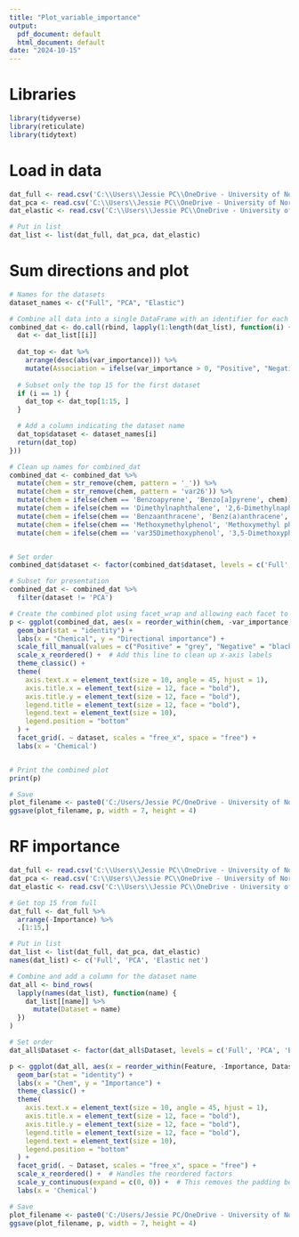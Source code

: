 ```yaml
---
title: "Plot_variable_importance"
output:
  pdf_document: default
  html_document: default
date: "2024-10-15"
---
```

# Libraries
```r
library(tidyverse)
library(reticulate)
library(tidytext)
```

# Load in data
```r
dat_full <- read.csv('C:\\Users\\Jessie PC\\OneDrive - University of North Carolina at Chapel Hill\\Symbolic_regression_github\\NIH_Cloud_NOSI\\Albumin_runs\\Models\\2_Chemical_measurements\\pysr\\variable_importance_Full.csv')
dat_pca <- read.csv('C:\\Users\\Jessie PC\\OneDrive - University of North Carolina at Chapel Hill\\Symbolic_regression_github\\NIH_Cloud_NOSI\\Albumin_runs\\Models\\2_Chemical_measurements\\pysr\\variable_importance_PCA.csv')
dat_elastic <- read.csv('C:\\Users\\Jessie PC\\OneDrive - University of North Carolina at Chapel Hill\\Symbolic_regression_github\\NIH_Cloud_NOSI\\Albumin_runs\\Models\\2_Chemical_measurements\\pysr\\variable_importance_Elastic.csv')

# Put in list
dat_list <- list(dat_full, dat_pca, dat_elastic)
```

# Sum directions and plot
```r
# Names for the datasets
dataset_names <- c("Full", "PCA", "Elastic")

# Combine all data into a single DataFrame with an identifier for each dataset
combined_dat <- do.call(rbind, lapply(1:length(dat_list), function(i) {
  dat <- dat_list[[i]]
  
  dat_top <- dat %>%
    arrange(desc(abs(var_importance))) %>%
    mutate(Association = ifelse(var_importance > 0, "Positive", "Negative"))
  
  # Subset only the top 15 for the first dataset
  if (i == 1) {
    dat_top <- dat_top[1:15, ]
  }

  # Add a column indicating the dataset name
  dat_top$dataset <- dataset_names[i]
  return(dat_top)
}))

# Clean up names for combined_dat
combined_dat <- combined_dat %>%
  mutate(chem = str_remove(chem, pattern = '_')) %>%
  mutate(chem = str_remove(chem, pattern = 'var26')) %>%
  mutate(chem = ifelse(chem == 'Benzoapyrene', 'Benzo[a]pyrene', chem)) %>%
  mutate(chem = ifelse(chem == 'Dimethylnaphthalene', '2,6-Dimethylnaphthalene', chem)) %>%
  mutate(chem = ifelse(chem == 'Benzaanthracene', 'Benz(a)anthracene', chem)) %>%
  mutate(chem = ifelse(chem == 'Methoxymethylphenol', 'Methoxymethyl phenol', chem)) %>%
  mutate(chem = ifelse(chem == 'var35Dimethoxyphenol', '3,5-Dimethoxyphenol', chem))


# Set order
combined_dat$dataset <- factor(combined_dat$dataset, levels = c('Full', 'PCA', 'Elastic'))

# Subset for presentation 
combined_dat <- combined_dat %>%
  filter(dataset != 'PCA')

# Create the combined plot using facet_wrap and allowing each facet to have its own x-axis
p <- ggplot(combined_dat, aes(x = reorder_within(chem, -var_importance, dataset), y = var_importance, fill = Association)) +
  geom_bar(stat = "identity") +
  labs(x = "Chemical", y = "Directional importance") +
  scale_fill_manual(values = c("Positive" = "grey", "Negative" = "black")) +
  scale_x_reordered() +  # Add this line to clean up x-axis labels
  theme_classic() +
  theme(
    axis.text.x = element_text(size = 10, angle = 45, hjust = 1),
    axis.title.x = element_text(size = 12, face = "bold"),
    axis.title.y = element_text(size = 12, face = "bold"),
    legend.title = element_text(size = 12, face = "bold"),
    legend.text = element_text(size = 10),
    legend.position = "bottom"
  ) +
  facet_grid(. ~ dataset, scales = "free_x", space = "free") + 
  labs(x = 'Chemical')


# Print the combined plot
print(p)

# Save
plot_filename <- paste0('C:/Users/Jessie PC/OneDrive - University of North Carolina at Chapel Hill/Symbolic_regression_github/NIH_Cloud_NOSI/Albumin_runs/images/2_Chemical_measurements/pysr/variable_importance_all.png')
ggsave(plot_filename, p, width = 7, height = 4)
```

# RF importance
```r
dat_full <- read.csv('C:\\Users\\Jessie PC\\OneDrive - University of North Carolina at Chapel Hill\\Symbolic_regression_github\\NIH_Cloud_NOSI\\Albumin_runs\\Models\\2_Chemical_measurements\\rf\\rf_var_importance_Full.csv')
dat_pca <- read.csv('C:\\Users\\Jessie PC\\OneDrive - University of North Carolina at Chapel Hill\\Symbolic_regression_github\\NIH_Cloud_NOSI\\Albumin_runs\\Models\\2_Chemical_measurements\\rf\\rf_var_importance_PCA.csv')
dat_elastic <- read.csv('C:\\Users\\Jessie PC\\OneDrive - University of North Carolina at Chapel Hill\\Symbolic_regression_github\\NIH_Cloud_NOSI\\Albumin_runs\\Models\\2_Chemical_measurements\\rf\\rf_var_importance_Elastic.csv')

# Get top 15 from full
dat_full <- dat_full %>%
  arrange(-Importance) %>%
  .[1:15,]

# Put in list
dat_list <- list(dat_full, dat_pca, dat_elastic)
names(dat_list) <- c('Full', 'PCA', 'Elastic net')

# Combine and add a column for the dataset name
dat_all <- bind_rows(
  lapply(names(dat_list), function(name) {
    dat_list[[name]] %>%
      mutate(Dataset = name)
  })
)

# Set order
dat_all$Dataset <- factor(dat_all$Dataset, levels = c('Full', 'PCA', 'Elastic net'))

p <- ggplot(dat_all, aes(x = reorder_within(Feature, -Importance, Dataset), y = Importance)) +
  geom_bar(stat = "identity") +
  labs(x = "Chem", y = "Importance") +
  theme_classic() +
  theme(
    axis.text.x = element_text(size = 10, angle = 45, hjust = 1),
    axis.title.x = element_text(size = 12, face = "bold"),
    axis.title.y = element_text(size = 12, face = "bold"),
    legend.title = element_text(size = 12, face = "bold"),
    legend.text = element_text(size = 10),
    legend.position = "bottom"
  ) +
  facet_grid(. ~ Dataset, scales = "free_x", space = "free") +
  scale_x_reordered() +  # Handles the reordered factors
  scale_y_continuous(expand = c(0, 0)) +  # This removes the padding between bars and the x-axis
  labs(x = 'Chemical')

# Save
plot_filename <- paste0('C:/Users/Jessie PC/OneDrive - University of North Carolina at Chapel Hill/Symbolic_regression_github/NIH_Cloud_NOSI/Albumin_runs/images/2_Chemical_measurements/rf/variable_importance_all.png')
ggsave(plot_filename, p, width = 7, height = 4)
```

